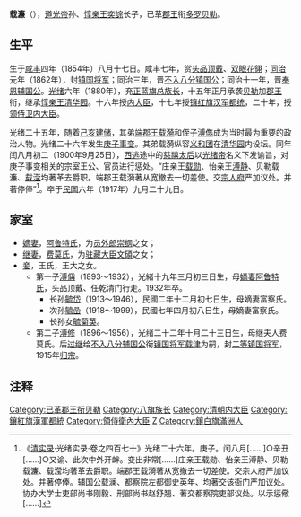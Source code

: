 {{Manchu name|[[爱新觉罗氏|爱新觉罗]]}}
{{明清人物信息框
|姓名 =载濂
|原名 =
|圖片名稱=
|圖片大小 =
|圖片說明 =
|最高職務 =[[惇親王|貝勒 （惇親王系）]]
|屆數 =
|國家 =
|前任 =惇勤親王[[奕誴|奕誴]] 
|繼任 =恭恪貝勒[[載瀛|載瀛]]
|爵位 =已革郡王銜貝勒
|籍貫 =
|族裔 = 
|旗籍 =
|府邸 =
|世系 = 
|字號 = 
|諡號 =
|出生日期 ={{birth date|1854|10|8}}
|出生地點 =
|逝世日期 ={{death date and age|1917|11|13|1854|10|8}}
|逝世地點 =
|墓葬 =
|配偶 =阿鲁特氏<br>费莫氏
|親屬 =父：惇勤親王[[奕誴|奕誴]] <br> 子: [[溥偁|溥偁]]、二等鎮國將軍[[溥修|溥修]] <br> 孫: [[毓嵒|毓嵒]]、毓菊英、毓嶙
|出身 = 
|經歷 = 
|著作 =
}}
'''载濂'''（{{bd|1854年|10月8日|1917年|11月13日|catIdx=A}}），[[道光帝|道光帝]]孙、[[惇亲王|惇亲王]][[奕誴|奕誴]]长子，已革[[郡王|郡王]]衔[[多罗贝勒|多罗贝勒]]。

==生平==
生于[[咸丰_(年号)|咸丰]]四年（1854年）八月十七日。咸丰七年，赏[[头品顶戴|头品顶戴]]、[[双眼花翎|双眼花翎]]；[[同治|同治]]元年（1862年），封[[镇国将军|镇国将军]]；同治三年，晋[[不入八分镇国公|不入八分镇国公]]；同治十一年，晋[[奉恩辅国公|奉恩辅国公]]。[[光绪|光绪]]六年（1880年），充[[正蓝旗|正蓝旗]][[总族长|总族长]]，十五年正月承袭[[贝勒|贝勒]]加[[郡王|郡王]]衔，继承[[惇亲王|惇亲王]][[清华园|清华园]]。十六年授[[内大臣|内大臣]]，十七年授[[镶红旗汉军|镶红旗汉军]][[都统|都统]]，二十年，授[[领侍卫内大臣|领侍卫内大臣]]。

光绪二十五年，随着[[己亥建储|己亥建储]]，其弟[[端郡王|端郡王]][[载漪|载漪]]和侄子[[溥儁|溥儁]]成为当时最为重要的政治人物。光绪二十六年发生[[庚子事变|庚子事变]]。其弟载漪纵容[[义和团|义和团]]在[[清华园|清华园]]内设坛。同年闰八月初二（1900年9月25日），[[庚子西狩|西逃]]途中的[[慈禧太后|慈禧太后]]以[[光绪帝|光绪帝]]名义下发谕旨，对庚子事变相关的宗室王公、官员进行惩处。“庄亲王[[载勋|载勋]]、怡亲王[[溥静|溥静]]、贝勒载濂、[[载滢|载滢]]均著革去爵职。端郡王载漪著从宽撤去一切差使。交[[宗人府|宗人府]]严加议处。并著停俸”<ref>《[[清实录|清实录]]·光绪实录·卷之四百七十》光绪二十六年。庚子。闰八月[……]○辛丑[……]○又谕、此次中外开衅。变出非常[……]庄亲王载勋、怡亲王溥静、贝勒载濂、载滢均著革去爵职。端郡王载漪著从宽撤去一切差使。交宗人府严加议处。并著停俸。辅国公载澜、都察院左都御史英年、均著交该衙门严加议处。协办大学士吏部尚书刚毅、刑部尚书赵舒翘、著交都察院吏部议处。以示惩儆[……]</ref>。卒于[[中華民國|民国]]六年（1917年）九月二十九日。

==家室==

*[[嫡妻|嫡妻]]，[[阿鲁特氏|阿鲁特氏]]，为[[员外郎|员外郎]][[崇纲|崇纲]]之女；
*[[继妻|继妻]]，[[费莫氏|费莫氏]]，为[[驻藏大臣|驻藏大臣]][[文碩|文碩]]之女；
*[[妾|妾]]，王氏，王大之女。
**第一子[[溥偁|溥偁]]（1893～1932），光緒十九年三月初三日生，母[[嫡妻|嫡妻]][[阿鲁特氏|阿鲁特氏]]，头品顶戴、任乾清门行走。1932年卒。
***长孙[[毓岱（溥偁子）|毓岱]]（1913～1946），民國二年十二月初七日生，母嫡妻富察氏。               
***次孙[[毓嵒|毓嵒]]（1918～1999），民國七年四月初八日生，母嫡妻富察氏。
***长孙女[[毓菊英|毓菊英]]。
**第二子[[溥修|溥修]]（1896～1956），光绪二十二年十月二十三日生，母继夫人费莫氏。后[[过继|过继]]给[[不入八分辅国公|不入八分辅国公]]衔[[镇国将军|镇国将军]][[载津|载津]]为嗣，封[[二等镇国将军|二等镇国将军]]，1915年[[归宗|归宗]]。

== 注释 ==

{{Reflist|25em}}

{{start box}}
{{s-hou|惇親王世系|10月8日|1854年|11月13日|1917年|清仁宗世系}}
{{s-roy}}
{{s-before|父親惇勤親王[[奕誴|奕誴]]}}
{{s-title|[[惇親王|貝勒 （惇親王系）]]|任職期間:1889年－1900年}}
{{s-after|四弟貝勒[[載瀛|載瀛]]}}
{{end box}}

[[Category:已革郡王衔贝勒|Category:已革郡王衔贝勒]]
[[Category:八旗族长|Category:八旗族长]]
[[Category:清朝内大臣|Category:清朝内大臣]]
[[Category:鑲紅旗漢軍都統|Category:鑲紅旗漢軍都統]]
[[Category:領侍衛內大臣|Category:領侍衛內大臣]]
[[Category:愛新覺羅氏|Z]]
[[Category:鑲白旗滿洲人|Category:鑲白旗滿洲人]]